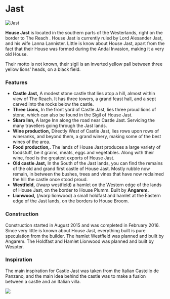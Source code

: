 

# Jast

<Image
  src="https://cdn.sanity.io/images/1as7cn02/production/42a082c5c04bdd765475ef6d0013fa6ae63a4ff4-1703x1057.png?w=976&h=350&fit=crop&crop=center&auto=format"
  alt="Jast"
  width={976}
  height={350}
/>

<ProjectDetails
  floatRight
  region="Westerlands"
  house="House Jast"
  type="Castle"
  status="Completed"
  warp="/warp jast"
  projectLead="Georni"
  dateStarted="August 10, 2015"
  dateCompleted="August 10, 2015"
/>

**House Jast** is located in the southern parts of the Westerlands, right on the border to The Reach . House Jast is currently ruled by Lord Alesander Jast, and his wife Lanna Lannister. Little is know about House Jast, apart from the fact that their House was formed during the Andal Invasion, making it a very old House.

Their motto is not known, their sigil is an inverted yellow pall between three yellow lions' heads, on a black field.

### Features

- **Castle Jast,** A modest stone castle that lies atop a hill, almost within view of The Reach. It has three towers, a grand feast hall, and a sept carved into the rocks below the castle.
- **Three Lions,** In the front yard of Castle Jast, lies three proud lions of stone, which can also be found in the Sigil of House Jast.
- **Skaro Inn,** A large Inn along the road near Castle Jast. Servicing the many travellers going through the Jast lands.
- **Wine production,** Directly West of Castle Jast, lies rows upon rows of wineranks, and beyond them, a grand winery, making some of the best wines of the area.
- **Food production,**. The lands of House Jast produces a large variety of foodstuff, be it grains, meats, eggs and vegetables. Along with their wine, food is the greatest exports of House Jast.
- **Old castle Jast,** In the South of the Jast lands, you can find the remains of the old and grand first castle of House Jast. Mostly rubble now remain, in between the bushes, trees and vines that have now reclaimed the hill the castle once stood proud.
- **Westfield,** (/warp westfield) a hamlet on the Western edge of the lands of House Jast, on the border to House Plumm. Built by **Angarem.**
- **Lionwood,** (/warp lionwood) a small holdfast and hamlet at the Eastern edge of the Jast lands, on the borders to House Broom.

### Construction

Construction started in August 2015 and was completed in February 2016. Since very little is known about House Jast, everything built is pure speculation from the builder. The hamlet Westfield was planned and built by Angarem. The Holdfast and Hamlet Lionwood was planned and built by Wespter.

### Inspiration

The main inspiration for Castle Jast was taken from the Italian Castello de Panzano, and the main idea behind the castle was to make a fusion between a castle and an Italian villa.

![](https://cdn.sanity.io/images/1as7cn02/production/0fae6eecd94f6a8afedd74805e02c5af6f5ea6d8-615x412.jpg)

